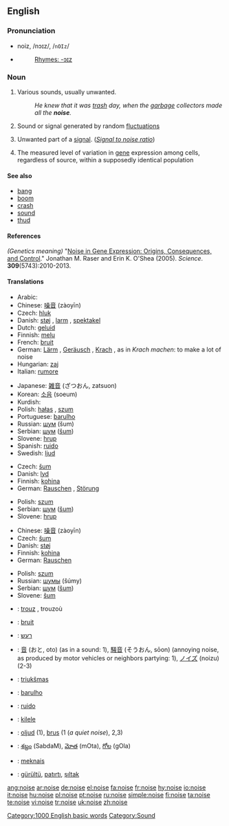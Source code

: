 ==English==

===Pronunciation===
*noiz, /nɔɪz/, /<tt>nOIz</tt>/
*{{audio|en-us-noise.ogg|Audio (US)}}
*:[[Rhymes:English:-ɔɪz|Rhymes: -ɔɪz]]

===Noun===
{{en-noun}}

# Various sounds, usually unwanted.
#: ''He knew that it was [[trash]] day, when the [[garbage]] collectors made all the '''noise'''.''
# Sound or signal generated by random [[fluctuation]]s
# {{technology}} Unwanted part of a [[signal]]. (''[[signal to noise ratio|Signal to noise ratio]]'')
# {{genetics}} The measured level of variation in [[gene]] expression among cells, regardless of source, within a supposedly identical population

====See also====
* [[bang]]
* [[boom]]
* [[crash]]
* [[sound]]
* [[thud]]

====References====
''(Genetics meaning)'' "[http://www.sciencemag.org/cgi/content/abstract/309/5743/2010 Noise in Gene Expression: Origins, Consequences, and Control]." Jonathan M. Raser and Erin K. O'Shea (2005). ''Science''. '''309'''(5743):2010-2013.

====Translations====
{{trans-top|various sounds, usually unwanted}}
*Arabic: {{Arab|[[ضوضاء]]}} {{IPAchar|(ɖauɖā’)}} {{m}}
*Chinese: [[噪音]] (zàoyīn)
* Czech: [[hluk]] {{m}}
*Danish: [[støj]] {{c}}, [[larm]] {{c}}, [[spektakel]] {{c}}
*Dutch: [[geluid]] {{n}}
*Finnish: [[melu]]
*French: [[bruit]] {{m}}
*German: [[Lärm]] {{m}}, [[Geräusch]] {{n}}, [[Krach]] {{m}}, as in ''Krach machen'': to make a lot of noise
*Hungarian: [[zaj]]
*Italian: [[rumore]] {{m}}
{{trans-mid}}
*Japanese: [[雑音]] (ざつおん, zatsuon)
*Korean: [[소음]] (soeum)
*Kurdish: {{KUchar|[[ده‌نگه‌ده‌گ]]}}
*Polish: [[hałas]] {{m}}, [[szum]] {{m}}
*Portuguese: [[barulho]] {{m}}
*Russian: [[шум]] (šum) {{m}}
*Serbian: [[шум]] ([[šum]]) {{m}}
*Slovene: [[hrup]] {{m}}
*Spanish: [[ruido]] {{m}}
*Swedish: [[ljud]] {{n}}
{{trans-bottom}}

{{trans-top|sound or signal generated by random fluctuations}}
* Czech: [[šum]] {{m}}
*Danish: [[lyd]] {{c}}
*Finnish: [[kohina]]
*German: [[Rauschen]] {{n}}, [[Störung]] {{f}}
{{trans-mid}}
*Polish: [[szum]] {{m}}
*Serbian: [[шум]] ([[šum]]) {{m}}
*Slovene: [[hrup]] {{m}}
{{trans-bottom}}

{{trans-top|''(techn.)'' Unwanted part of a signal. (''Signal to noise ratio'')}}
*Chinese: [[噪音]] (zàoyīn)
* Czech: [[šum]] {{m}}
*Danish: [[støj]] {{c}}
*Finnish: [[kohina]]
*German: [[Rauschen]] {{n}}
{{trans-mid}}
*Polish: [[szum]] {{m}}
*Russian: [[шумы]] (šúmy) {{m|p}}
*Serbian: [[шум]] ([[šum]]) {{m}}
*Slovene: [[šum]] {{m}}
{{trans-bottom}}

{{trans-top|(''genetics'') The measured level of variation in gene expression among cells, regardless of source, within a supposedly identical population}}
{{trans-mid}}
{{trans-bottom}}

{{checktrans-top}}
*{{ttbc|Breton}}: [[trouz]] {{m}}, trouzoù {{p}}
*{{ttbc|French}}: [[bruit]] {{m}}
*{{ttbc|Hebrew}}: [[רעש]] {{m}}
*{{ttbc|Japanese}}: [[音]] (おと, oto) (as in a sound: 1), [[騒音]] (そうおん, sōon) (annoying noise, as produced by motor vehicles or neighbors partying: 1), [[ノイズ]] (noizu) (2-3)
*{{ttbc|Lithuanian}}: [[triukšmas]] {{m}}
{{trans-mid}}
*{{ttbc|Portuguese}}: [[barulho]] {{m}}
*{{ttbc|Spanish}}: [[ruido]] {{m}}
*{{ttbc|Swahili}}: [[kilele]]
*{{ttbc|Swedish}}: [[oljud]] {{n}} (1), [[brus]] (1 (''a quiet noise''), 2,3) {{n}}
*{{ttbc|Telugu}}: [[శబ్దం]] (SabdaM), [[మోత]] (mOta), [[గోల]] (gOla)
*{{ttbc|Tok Pisin}}: [[meknais]]
*{{ttbc|Turkish}}: [[gürültü]], [[patırtı]], [[şıltak]]
{{trans-bottom}}

[[Category:1000 English basic words]]
[[Category:Sound]]

[[ang:noise]]
[[ar:noise]]
[[de:noise]]
[[el:noise]]
[[fa:noise]]
[[fr:noise]]
[[hy:noise]]
[[io:noise]]
[[it:noise]]
[[hu:noise]]
[[pl:noise]]
[[pt:noise]]
[[ru:noise]]
[[simple:noise]]
[[fi:noise]]
[[ta:noise]]
[[te:noise]]
[[vi:noise]]
[[tr:noise]]
[[uk:noise]]
[[zh:noise]]